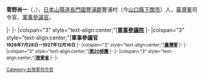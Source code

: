 '''菅野尚一'''（{{jpn|j=菅野 尚一|hg=すがの ひさいち|rm=Hisaichi Sugano}}，{{bd|1871年|5月10日|1953年|6月20日|Hisaichi, Sugano}}），[[日本|日本]][[山陽道|山陽道]][[長門國|長門國]][[豐浦郡|豐浦郡]]豐浦村（今[[山口縣|山口縣]][[下關市|下關市]]{{Link-ja|長府|長府}}）人，[[臺灣軍|臺灣軍]]司令官、[[軍事參議官|軍事參議官]]。

{{Japan-mil-bio-stub}}

{{start box}}
|-
{{s-mil}}
|-
|colspan="3" style="text-align:center;"|'''[[軍事參議院_(日本)|軍事參議院]]'''
|-
|colspan="3" style="text-align:center;"|'''軍事參議官<br><small>1926年7月28日－1927年12月16日'''
|-
|colspan="3" style="text-align:center;"|'''[[臺灣軍|臺灣軍]]'''
|-
{{s-before|[[鈴木莊六|鈴木莊六]]}}
{{s-title|司令官<br><small>1924年8月20日－1926年7月28日}}
{{s-after|[[田中國重|田中國重]]}}
|-
|colspan="3" style="text-align:center;"|'''[[第20師團|第20師團]]'''
|-
{{s-before|{{link-ja|淨法寺五郎|浄法寺五郎}}}}
{{s-title|師團長<br><small>1922年2月8日－1924年8月20日}}
{{s-after|引田乾作}}
|-
|colspan="3" style="text-align:center;"|'''[[陸軍省|陸軍省]]'''
|-
{{s-before|{{link-ja|奈良武次|奈良武次}}}}
{{s-title|{{link-ja|軍務局|軍務局}}長<br><small>1917年12月17日－1922年2月8日}}
{{s-after|{{link-ja|畑英太郎|畑英太郎}}}}
|-

{{日本陸軍大將}}
[[Category:台灣軍司令官|Category:台灣軍司令官]]